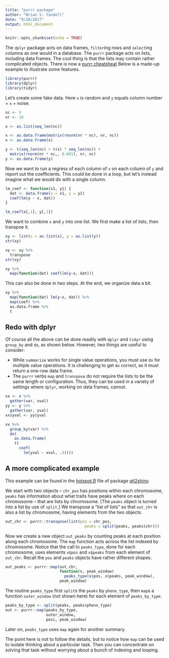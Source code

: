 ```yaml
---
title: "purrr package"
author: "Brian S. Yandell"
date: "9/18/2017"
output: html_document
---
```


```r
knitr::opts_chunk$set(echo = TRUE)
```

The `dplyr` package acts on data frames, `filter`ing rows and `select`ing columns as one would in a database. The `purrr` package acts on lists, including data frames. The cool thing is that the lists may contain rather complicated objects. There is now a [purrr cheatsheat](https://github.com/rstudio/cheatsheets/raw/master/purrr.pdf) Below is a made-up example to illustrate some features.

```r
library(purrr)
library(dplyr)
library(tidyr)
```


Let's create some fake data. Here `x` is random and `y` equals column number + `x` + noise.

```r
nc <- 5
nr <- 10
```

```r
x <- as.list(seq_len(nc))
```


```r
x <- as.data.frame(matrix(rnorm(nr * nc), nr, nc))
x <- as.data.frame(x)
```

```r
y <- t(seq_len(nc) + t(x) * seq_len(nc)) + 
  matrix(rnorm(nr * nc,, 0.001), nr, nc)
y <- as.data.frame(y)
```

Now we want to run a regress of each column of `x` on each column of `y` and report out the coefficients. This could be done in a loop, but let's instead imagine what we would do with a single column.

```r
lm_coef <- function(x1, y1) {
  dat <- data.frame(x = x1, y = y1)
  coef(lm(y ~ x, dat))
}
```

```r
lm_coef(x[,1], y[,1])
```

We want to combine `x` and `y` into one list. We first make a list of lists, then transpoe it.

```r
xy <- list(x = as.list(x), y = as.list(y))
str(xy)
```

```r
xy <- xy %>%
  transpose
str(xy)
```

```r
xy %>% 
  map(function(dat) coef(lm(y~x, dat)))
```

This can also be done in two steps. At the end, we organize data a bit.


```r
xy %>% 
  map(function(dat) lm(y~x, dat)) %>%
  map(coef) %>%
  as.data.frame %>%
  t
```

## Redo with dplyr

Of course all the above can be done readily with `dplyr` and `tidyr` using `group_by` and `do`, as shown below. However, two things are useful to consider:

* While `summarize` works for single value operations, you must use `do` for multiple value operations. It is challenging to get `do` correct, as it must return a one-row data frame.
* The `purrr` verbs `map` and `transpose` do not require the lists to be the same length or configuration. Thus, they can be used in a variety of settings where `dplyr`, working on data frames, cannot.

```r
xx <- x %>%
  gather(var, xval)
yy <- y %>%
  gather(var, yval)
xx$yval <- yy$yval
```


```r
xx %>% 
  group_by(var) %>%
  do(
    as.data.frame(
    t(
      coef(
        lm(yval ~ xval, .)))))
```

## A more complicated example

This example can be found in the [hotspot.R](https://github.com/byandell/qtl2shiny/blob/master/R/hotspot.R) file of package [qtl2shiny](https://github.com/byandell/qtl2shiny).

We start with two objects -- `chr_pos` has positions within each chromosome, `peaks` has information about what traits have peaks where on each chromosome -- that are lists by chromosome. [The `peaks` object is turned into a list by use of `split`.] We transpose a "list of lists" so that `out_chr` is also a list by chromosome, having elements from the two objects.

```r
out_chr <- purrr::transpose(list(pos = chr_pos, 
                                   peaks = split(peaks, peaks$chr)))
```

Now we create a new object `out_peaks` by counting peaks at each position along each chromosome. The `map` function acts across the list indexed by chromosome.  Notice that the call to `peaks_type`, done for each chromosome, uses elements `x$pos` and `x$peaks` from each element of `out_chr`. Recall the `pos` and `peaks` objects have rather different shapes.

```r
out_peaks <- purrr::map(out_chr,
                        function(x, peak_window) 
                          peaks_type(x$pos, x$peaks, peak_window),
                        peak_window)
```

The routine `peaks_type` first `split`s the `peaks` by `pheno_type`, then `map`s a function `outer_window` (not shown here) for each element of `peaks_by_type`.

```r
peaks_by_type <- split(peaks, peaks$pheno_type)
out <- purrr::map(peaks_by_type,
                  outer_window,
                  posi, peak_window)
```

Later on, `peaks_type` uses `map` again for another summary.

The point here is not to follow the details, but to notice how `map` can be used to isolate thinking about a particular task. Then you can concentrate on solving that task without worrying about a bunch of indexing and looping.
